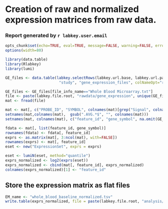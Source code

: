 # Creation of raw and normalized expression matrices from raw data.

### Report generated by `r labkey.user.email`

```r
opts_chunk$set(echo=TRUE, eval=TRUE, message=FALSE, warning=FALSE, error=TRUE)
options(width=80)
```

```r
library(data.table)
library(Rlabkey)
library(lumi)
```

```r

GE_files <- data.table(labkey.selectRows(labkey.url.base, labkey.url.path,
                        "study", "gene_expression_files", colNameOpt="rname"))
```

```r
GE_files <- GE_files[file_info_name=="Whole Blood Microarray.txt"]
file <- paste(labkey.file.root, "rawdata/gene_expression", unique(GE_files$file_info_name), sep="/")
mat <- fread(file)
```

```r
mat <- mat[, c("PROBE_ID", "SYMBOL", colnames(mat)[grep("Signal", colnames(mat))]), with=FALSE]
setnames(mat,colnames(mat),  gsub(".AVG.*$", "", colnames(mat)))
setnames(mat, colnames(mat), c("feature_id", "gene_symbol", na.omit(GE_files[match(colnames(mat), subject_accession), biosample_accession])))

```

```r
fdata <- mat[, list(feature_id, gene_symbol)]
rownames(fdata) <- fdata[, feature_id]
exprs <- as.matrix(mat[, 3:ncol(mat), with=FALSE])
rownames(exprs) <- mat[, feature_id]
eset <- new("ExpressionSet", exprs = exprs)
```

```r
eset <- lumiN(eset, method="quantile")
exprs_normalized <- log2(exprs(eset))
exprs_normalized <- cbind(mat[, feature_id], exprs_normalized)
colnames(exprs_normalized)[1] <- "feature_id"
```

## Store the expression matrix as flat files
```r
EM_name <- "whole_blood_baseline_normalized.tsv"
write.table(exprs_normalized, file = paste(labkey.file.root, "analysis/exprs_matrices", EM_name, sep="/"), sep="\t", quote=FALSE, row.names=FALSE)
```
